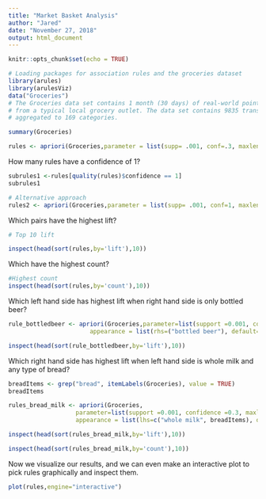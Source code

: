 ---
title: "Market Basket Analysis"
author: "Jared"
date: "November 27, 2018"
output: html_document
---

```{r setup, include=FALSE}
knitr::opts_chunk$set(echo = TRUE)
```

```{r}
# Loading packages for association rules and the groceries dataset
library(arules)
library(arulesViz)
data("Groceries")
# The Groceries data set contains 1 month (30 days) of real-world point-of-sale transaction data
# from a typical local grocery outlet. The data set contains 9835 transactions and the items are 
# aggregated to 169 categories.


```

```{r}
summary(Groceries)

```



```{r}
rules <- apriori(Groceries,parameter = list(supp= .001, conf=.3, maxlen=5, target='rules'))

```


How many rules have a confidence of 1?

```{r}
subrules1 <-rules[quality(rules)$confidence == 1]
subrules1
```


```{r}
# Alternative approach
rules2 <- apriori(Groceries,parameter = list(supp= .001, conf=1, maxlen=5, target='rules'))
```


Which pairs have the highest lift?

```{r}
# Top 10 lift

inspect(head(sort(rules,by='lift'),10))

```


Which have the highest count?

```{r}
#Highest count
inspect(head(sort(rules,by='count'),10))


```


Which left hand side has highest lift when right hand side is only bottled beer?

```{r}
rule_bottledbeer <- apriori(Groceries,parameter=list(support =0.001, confidence =0.3, maxlen=5),
                       appearance = list(rhs=("bottled beer"), default="lhs"))
```

```{r}
inspect(head(sort(rule_bottledbeer,by='lift'),10))

```


Which right hand side has highest lift when left hand side is whole milk and any type of bread?

```{r}
breadItems <- grep("bread", itemLabels(Groceries), value = TRUE)
breadItems

```

```{r}
rules_bread_milk <- apriori(Groceries, 
                   parameter=list(support =0.001, confidence =0.3, maxlen=5), 
                   appearance = list(lhs=c("whole milk", breadItems), default="rhs"))

```

```{r}
inspect(head(sort(rules_bread_milk,by='lift'),10))

```

```{r}
inspect(head(sort(rules_bread_milk,by='count'),10))


```



Now we visualize our results, and we can even make an interactive plot to pick rules graphically and inspect them.

```{r}
plot(rules,engine="interactive")


```










